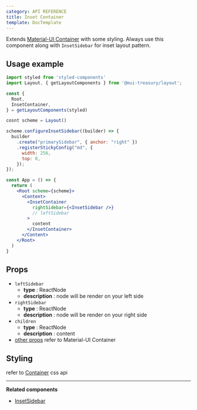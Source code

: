 ```yaml
---
category: API REFERENCE
title: Inset Container
template: DocTemplate
---
```


Extends [Material-UI Container](https://material-ui.com/api/container/#container-api) with some styling.
Always use this component along with `InsetSidebar` for inset layout pattern.

## Usage example

```jsx
import styled from 'styled-components'
import Layout, { getLayoutComponents } from '@mui-treasury/layout';

const {
  Root,
  InsetContainer,
} = getLayoutComponents(styled)

cosnt scheme = Layout()

scheme.configureInsetSidebar((builder) => {
  builder
    .create("primarySidebar", { anchor: "right" })
    .registerStickyConfig("md", {
      width: 256,
      top: 0,
    });
});

const App = () => {
  return (
    <Root scheme={scheme}>
      <Content>
        <InsetContainer
          rightSidebar={<InsetSidebar />}
          // leftSidebar
        >
          content
        </InsetContainer>
      </Content>
    </Root>
  )
}
```

## Props

- `leftSidebar`
  - **type** : ReactNode
  - **description** : node will be render on your left side
- `rightSidebar`
  - **type** : ReactNode
  - **description** : node will be render on your right side
- `children`
  - **type** : ReactNode
  - **description** : content
- [other props](https://material-ui.com/api/container/#props) refer to Material-UI Container

## Styling

refer to [Container](https://material-ui.com/api/container/#css) css api

---

**Related components**

- [InsetSidebar](/layout/api-reference/inset-sidebar)
